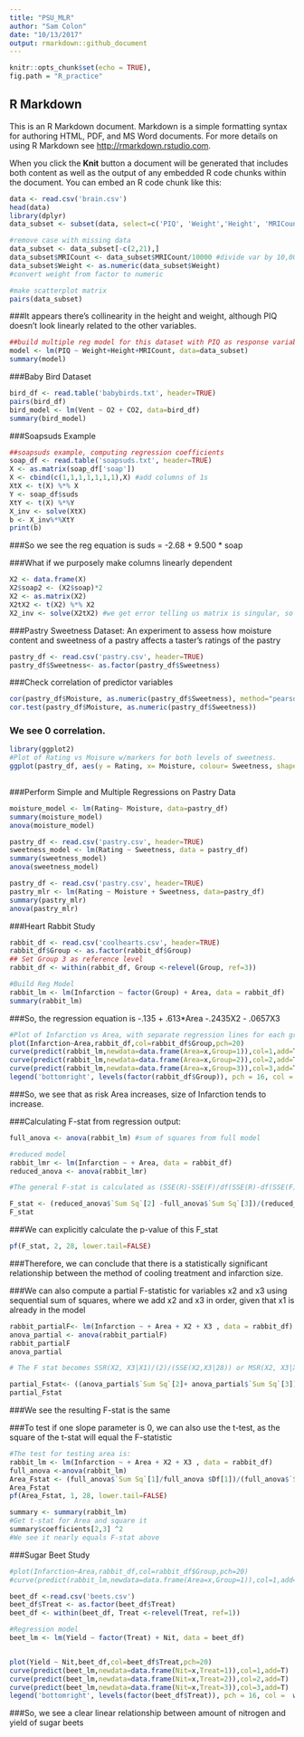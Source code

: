 ```yaml
---
title: "PSU_MLR"
author: "Sam Colon"
date: "10/13/2017"
output: rmarkdown::github_document 
---
```


```r
knitr::opts_chunk$set(echo = TRUE),
fig.path = "R_practice"
```

## R Markdown

This is an R Markdown document. Markdown is a simple formatting syntax for authoring HTML, PDF, and MS Word documents. For more details on using R Markdown see <http://rmarkdown.rstudio.com>.

When you click the **Knit** button a document will be generated that includes both content as well as the output of any embedded R code chunks within the document. You can embed an R code chunk like this:

```r
data <- read.csv('brain.csv')
head(data)
library(dplyr)
data_subset <- subset(data, select=c('PIQ', 'Weight','Height', 'MRICount'))
```

```r
#remove case with missing data
data_subset <- data_subset[-c(2,21),]
data_subset$MRICount <- data_subset$MRICount/10000 #divide var by 10,000
data_subset$Weight <- as.numeric(data_subset$Weight)
#convert weight from factor to numeric
```

```r
#make scatterplot matrix
pairs(data_subset)
```

###It appears there's collinearity in the height and weight, although PIQ doesn't look linearly related to the other variables.  

```r
##build multiple reg model for this dataset with PIQ as response variable,
model <- lm(PIQ ~ Weight+Height+MRICount, data=data_subset)
summary(model)
```

###Baby Bird Dataset
```r
bird_df <- read.table('babybirds.txt', header=TRUE)
pairs(bird_df)
bird_model <- lm(Vent ~ O2 + CO2, data=bird_df)
summary(bird_model)
```

###Soapsuds Example
```r
##soapsuds example, computing regression coefficients
soap_df <- read.table('soapsuds.txt', header=TRUE)
X <- as.matrix(soap_df['soap'])
X <- cbind(c(1,1,1,1,1,1,1),X) #add columns of 1s
XtX <- t(X) %*% X
Y <- soap_df$suds
XtY <- t(X) %*%Y
X_inv <- solve(XtX)
b <- X_inv%*%XtY
print(b)
```
###So we see the reg equation is suds = -2.68 + 9.500 * soap

###What if we purposely make columns linearly dependent
```r
X2 <- data.frame(X)
X2$soap2 <- (X2$soap)*2
X2 <- as.matrix(X2)
X2tX2 <- t(X2) %*% X2
X2_inv <- solve(X2tX2) #we get error telling us matrix is singular, so inverse not computible.
```
###Pastry Sweetness Dataset: An experiment to assess how moisture content and sweetness of a pastry affects a taster's ratings of the pastry

```r
pastry_df <- read.csv('pastry.csv', header=TRUE)
pastry_df$Sweetness<- as.factor(pastry_df$Sweetness)
```

###Check correlation of predictor variables
```r
cor(pastry_df$Moisture, as.numeric(pastry_df$Sweetness), method="pearson")
cor.test(pastry_df$Moisture, as.numeric(pastry_df$Sweetness))
```
### We see 0 correlation.  

```r
library(ggplot2)
#Plot of Rating vs Moisure w/markers for both levels of sweetness. 
ggplot(pastry_df, aes(y = Rating, x= Moisture, colour= Sweetness, shape = Sweetness)) + geom_point() +geom_smooth(method='lm', fill=NA)
         
```                     
               
###Perform Simple and Multiple Regressions on Pastry Data
```r
moisture_model <- lm(Rating~ Moisture, data=pastry_df)
summary(moisture_model)
anova(moisture_model)
```

```r
pastry_df <- read.csv('pastry.csv', header=TRUE)
sweetness_model <- lm(Rating ~ Sweetness, data = pastry_df)
summary(sweetness_model)
anova(sweetness_model)
```



```r
pastry_df <- read.csv('pastry.csv', header=TRUE)
pastry_mlr <- lm(Rating ~ Moisture + Sweetness, data=pastry_df)
summary(pastry_mlr)
anova(pastry_mlr)
```

###Heart Rabbit Study
```r
rabbit_df <- read.csv('coolhearts.csv', header=TRUE)
rabbit_df$Group <- as.factor(rabbit_df$Group)
## Set Group 3 as reference level
rabbit_df <- within(rabbit_df, Group <-relevel(Group, ref=3))

#Build Reg Model
rabbit_lm <- lm(Infarction ~ factor(Group) + Area, data = rabbit_df)
summary(rabbit_lm)
```
###So, the regression equation is -.135 + .613*Area -.2435X2 - .0657X3

```r
#Plot of Infarction vs Area, with separate regression lines for each group
plot(Infarction~Area,rabbit_df,col=rabbit_df$Group,pch=20)
curve(predict(rabbit_lm,newdata=data.frame(Area=x,Group=1)),col=1,add=T)
curve(predict(rabbit_lm,newdata=data.frame(Area=x,Group=2)),col=2,add=T)
curve(predict(rabbit_lm,newdata=data.frame(Area=x,Group=3)),col=3,add=T)
legend('bottomright', levels(factor(rabbit_df$Group)), pch = 16, col =  which(levels(rabbit_df$Group) %in% levels(factor(rabbit_df$Group))))
```

###So, we see that as risk Area increases, size of Infarction tends to increase.  

###Calculating F-stat from regression output:
```r
full_anova <- anova(rabbit_lm) #sum of squares from full model

#reduced model
rabbit_lmr <- lm(Infarction ~ + Area, data = rabbit_df)
reduced_anova <- anova(rabbit_lmr)

#The general F-stat is calculated as (SSE(R)-SSE(F)/df(SSE(R)-df(SSE(F))))/(SSE(F)/df(SSE(F))

F_stat <- (reduced_anova$`Sum Sq`[2] -full_anova$`Sum Sq`[3])/(reduced_anova$Df[2]-full_anova$Df[3])/(full_anova$`Sum Sq`[3]/((full_anova$Df[3])))
F_stat

```

###We can explicitly calculate the p-value of this F_stat
```r
pf(F_stat, 2, 28, lower.tail=FALSE)
```
###Therefore, we can conclude that there is a statistically significant relationship between the method of cooling treatment and infarction size.

###We can also compute a partial F-statistic for variables x2 and x3 using sequential sum of squares, where we add x2 and x3 in order, given that x1 is already in the model
```r
rabbit_partialF<- lm(Infarction ~ + Area + X2 + X3 , data = rabbit_df)
anova_partial <- anova(rabbit_partialF)
rabbit_partialF
anova_partial
```
 
 
```r
# The F stat becomes SSR(X2, X3|X1)/(2)/(SSE(X2,X3|28)) or MSR(X2, X3|X1)/MSE(X1,X2,X3)

partial_Fstat<- ((anova_partial$`Sum Sq`[2]+ anova_partial$`Sum Sq`[3])/2)/((anova_partial$`Sum Sq`[4]/28))
partial_Fstat
```
###We see the resulting F-stat is the same

###To test if one slope parameter is 0, we can also use the t-test, as the square of the t-stat will equal the F-statistic
```r
#The test for testing area is:
rabbit_lm <- lm(Infarction ~ + Area + X2 + X3 , data = rabbit_df)
full_anova <-anova(rabbit_lm)
Area_Fstat <- (full_anova$`Sum Sq`[1]/full_anova $Df[1])/(full_anova$`Sum Sq`[4]/full_anova$Df[4])
Area_Fstat
pf(Area_Fstat, 1, 28, lower.tail=FALSE)

```

```r
summary <- summary(rabbit_lm)
#Get t-stat for Area and square it 
summary$coefficients[2,3] ^2
#We see it nearly equals F-stat above
```


###Sugar Beet Study
```r

#plot(Infarction~Area,rabbit_df,col=rabbit_df$Group,pch=20)
#curve(predict(rabbit_lm,newdata=data.frame(Area=x,Group=1)),col=1,add=T)

beet_df <-read.csv('beets.csv')
beet_df$Treat <- as.factor(beet_df$Treat)
beet_df <- within(beet_df, Treat <-relevel(Treat, ref=1))
```

```r
#Regression model
beet_lm <- lm(Yield ~ factor(Treat) + Nit, data = beet_df)


plot(Yield ~ Nit,beet_df,col=beet_df$Treat,pch=20)
curve(predict(beet_lm,newdata=data.frame(Nit=x,Treat=1)),col=1,add=T)
curve(predict(beet_lm,newdata=data.frame(Nit=x,Treat=2)),col=2,add=T)
curve(predict(beet_lm,newdata=data.frame(Nit=x,Treat=3)),col=3,add=T)
legend('bottomright', levels(factor(beet_df$Treat)), pch = 16, col =  which(levels(beet_df$Treat) %in% levels(factor(beet_df$Treat))))
```

###So, we see a clear linear relationship between amount of nitrogen and yield of sugar beets







